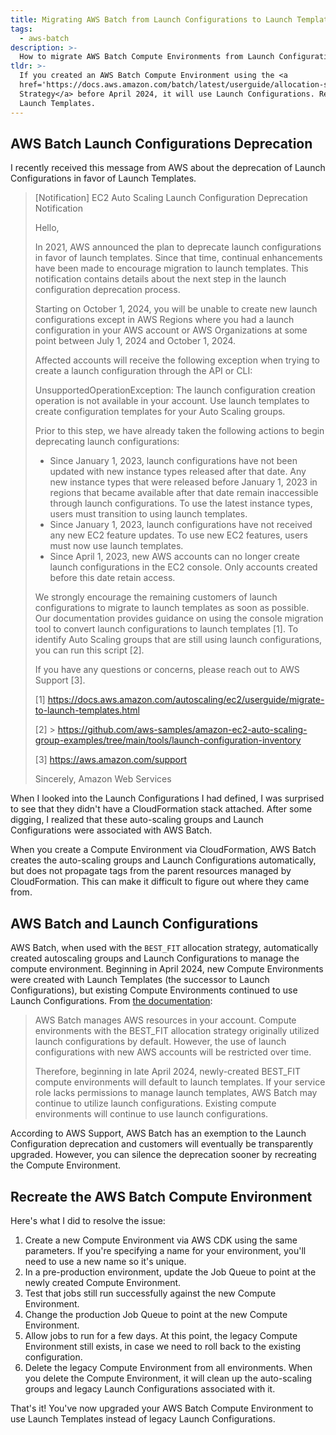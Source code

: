 ```yaml
---
title: Migrating AWS Batch from Launch Configurations to Launch Templates
tags:
  - aws-batch
description: >-
  How to migrate AWS Batch Compute Environments from Launch Configurations to Launch Templates.
tldr: >-
  If you created an AWS Batch Compute Environment using the <a
  href='https://docs.aws.amazon.com/batch/latest/userguide/allocation-strategies.html'><code>BEST_FIT</code> Allocation
  Strategy</a> before April 2024, it will use Launch Configurations. Recreate the Compute Environment to upgrade to
  Launch Templates.
---
```



## AWS Batch Launch Configurations Deprecation

I recently received this message from AWS about the deprecation of Launch Configurations in favor of Launch Templates.

> [Notification] EC2 Auto Scaling Launch Configuration Deprecation Notification
>
> Hello,
>
> In 2021, AWS announced the plan to deprecate launch configurations in favor of launch templates. Since that time,
> continual enhancements have been made to encourage migration to launch templates. This notification contains details
> about the next step in the launch configuration deprecation process.
>
> Starting on October 1, 2024, you will be unable to create new launch configurations except in AWS Regions where you
> had a launch configuration in your AWS account or AWS Organizations at some point between July 1, 2024 and October
> 1, 2024.
>
> Affected accounts will receive the following exception when trying to create a launch configuration through the API or
> CLI:
>
> UnsupportedOperationException: The launch configuration creation operation is not available in your account. Use
> launch templates to create configuration templates for your Auto Scaling groups.
>
> Prior to this step, we have already taken the following actions to begin deprecating launch configurations:
>
> - Since January 1, 2023, launch configurations have not been updated with new instance types released after that date.
>   Any new instance types that were released before January 1, 2023 in regions that became available after that date
>   remain inaccessible through launch configurations. To use the latest instance types, users must transition to using
>   launch templates.
> - Since January 1, 2023, launch configurations have not received any new EC2 feature updates. To use new EC2 features,
>   users must now use launch templates.
> - Since April 1, 2023, new AWS accounts can no longer create launch configurations in the EC2 console. Only accounts
>   created before this date retain access.
>
> We strongly encourage the remaining customers of launch configurations to migrate to launch templates as soon as
> possible. Our documentation provides guidance on using the console migration tool to convert launch configurations to
> launch templates [1]. To identify Auto Scaling groups that are still using launch configurations, you can run this
> script [2].
>
> If you have any questions or concerns, please reach out to AWS Support [3].
>
> [1] https://docs.aws.amazon.com/autoscaling/ec2/userguide/migrate-to-launch-templates.html
>
> [2] >
> https://github.com/aws-samples/amazon-ec2-auto-scaling-group-examples/tree/main/tools/launch-configuration-inventory
>
> [3] https://aws.amazon.com/support
>
> Sincerely, Amazon Web Services

When I looked into the Launch Configurations I had defined, I was surprised to see that they didn't have a
CloudFormation stack attached. After some digging, I realized that these auto-scaling groups and Launch Configurations
were associated with AWS Batch.

<MdxImage src={LcAutoScalingGroups} alt="AWS Auto-Scaling Groups using legacy Launch Configurations" />

When you create a Compute Environment via CloudFormation, AWS Batch creates the auto-scaling groups and Launch
Configurations automatically, but does not propagate tags from the parent resources managed by CloudFormation. This can
make it difficult to figure out where they came from.

## AWS Batch and Launch Configurations

AWS Batch, when used with the `BEST_FIT` allocation strategy, automatically created autoscaling groups and Launch
Configurations to manage the compute environment. Beginning in April 2024, new Compute Environments were created with
Launch Templates (the successor to Launch Configurations), but existing Compute Environments continued to use Launch
Configurations. From [the documentation](https://docs.aws.amazon.com/batch/latest/userguide/allocation-strategies.html):

> AWS Batch manages AWS resources in your account. Compute environments with the BEST_FIT allocation strategy originally
> utilized launch configurations by default. However, the use of launch configurations with new AWS accounts will be
> restricted over time.
>
> Therefore, beginning in late April 2024, newly-created BEST_FIT compute environments will default to launch templates.
> If your service role lacks permissions to manage launch templates, AWS Batch may continue to utilize launch
> configurations. Existing compute environments will continue to use launch configurations.

According to AWS Support, AWS Batch has an exemption to the Launch Configuration deprecation and customers will
eventually be transparently upgraded. However, you can silence the deprecation sooner by recreating the Compute
Environment.

## Recreate the AWS Batch Compute Environment

Here's what I did to resolve the issue:

1. Create a new Compute Environment via AWS CDK using the same parameters. If you're specifying a name for your
   environment, you'll need to use a new name so it's unique.
1. In a pre-production environment, update the Job Queue to point at the newly created Compute Environment.
1. Test that jobs still run successfully against the new Compute Environment.
1. Change the production Job Queue to point at the new Compute Environment.
1. Allow jobs to run for a few days. At this point, the legacy Compute Environment still exists, in case we need to roll
   back to the existing configuration.
1. Delete the legacy Compute Environment from all environments. When you delete the Compute Environment, it will clean
   up the auto-scaling groups and legacy Launch Configurations associated with it.

That's it! You've now upgraded your AWS Batch Compute Environment to use Launch Templates instead of legacy Launch
Configurations.
